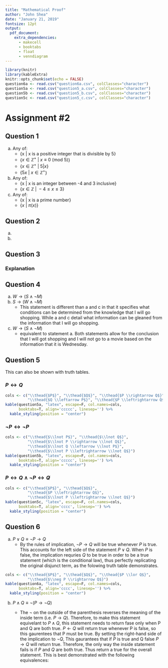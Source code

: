 ```yaml
---
title: "Mathematical Proof"
author: "John Shea"
date: "January 21, 2019"
fontsize: 12pt
output:
  pdf_document:
    extra_dependencies:
      - makecell
      - booktabs
      - float
      - venndiagram
---
```


\newcommand\such{\ |\ }

```r
library(knitr)
library(kableExtra)
knitr::opts_chunk$set(echo = FALSE)
question6a <- read.csv("question6a.csv", colClasses="character")
question5a <- read.csv("question5_a.csv", colClasses="character")
question5b <- read.csv("question5_b.csv", colClasses="character")
question5c <- read.csv("question5_c.csv", colClasses="character")
```

# Assignment \#2

## Question 1

a. Any of:
    - {x | x is a positive integer that is divisible by 5}
    - {$x \in \mathbb{Z}^+ \such x \equiv 0\ (\textrm{mod 5})$}
    - {$x \in \mathbb{Z}^+ \such 5|x$}
    - {$5x \such x \in \mathbb{Z}^+$}

b. Any of:
    - {x | x is an integer between -4 and 3 inclusive}
    - {$x \in \mathbb{Z} \such -4 \le x \le 3$}

c. Any of:
    - {x | x is a prime number}
    - {$x \such \pi(x)$}

## Question 2

a. \input{question2a.tex}

b. \input{question2b.tex}

## Question 3

\input{question3.tex}

### Explanation

\input{question3_explanation.tex}

## Question 4

a. $W \rightarrow (S \land \lnot M)$
b. $S \rightarrow (W \land \lnot M)$
    - This statement is different than a and c in that it specifies what
      conditions can be determined from the knowledge that I will go shopping.
      While a and c detail what information can be gleaned from the information
      that I will go shopping.
c. $W \rightarrow (S \land \lnot M)$
    - equivalent to statement a. Both statements allow for the conclusion that
      I will got shopping and I will not go to a movie based on the information that
      it is Wednesday.

## Question 5

\input{question5.tex}

This can also be shown with truth tables.

### $P \leftrightarrow Q$

```r
cols <- c("\\thead{$P$}", "\\thead{$Q$}", "\\thead{$P \\rightarrow Q$}",
          "\\thead{$Q \\leftarrow P$}", "\\thead{$P \\leftrightarrow Q$}")
kable(question5a, "latex", escape=F, col.names=cols,
      booktabs=T, align='ccccc', linesep='') %>%
  kable_styling(position = "center")
```


### $\lnot P \leftrightarrow \lnot P$

```r
cols <- c("\\thead{$\\lnot P$}", "\\thead{$\\lnot Q$}",
          "\\thead{$\\lnot P \\rightarrow \\lnot Q$}",
          "\\thead{$\\lnot Q \\leftarrow \\lnot P$}",
          "\\thead{$\\lnot P \\leftrightarrow \\lnot Q$}")
kable(question5b, "latex", escape=F, col.names=cols,
      booktabs=T, align='ccccc', linesep='') %>%
  kable_styling(position = "center")
```

### $P \leftrightarrow Q \land \lnot P \leftrightarrow \not Q$

```r
cols <- c("\\thead{$P$}", "\\thead{$Q$}",
          "\\thead{$P \\leftrightarrow Q$}",
          "\\thead{$\\lnot P \\leftrightarrow \\lnot Q$}")
kable(question5c, "latex", escape=F, col.names=cols,
      booktabs=T, align='cccc', linesep='') %>%
  kable_styling(position = "center")
```
 
## Question 6

a. $P \lor Q \equiv \neg P \rightarrow Q$
    - By the rules of implication, $\neg P \rightarrow Q$ will be true whenever $P$
      is true. This accounts for the left side of the statement $P \lor Q$. When
      $P$ is false, the implication requries $Q$ to be true in order to be a
      true statement (which is the conditional law), thus perfectly replicating
      the original disjunct term, as the folowing truth table demonstrates.

```r
cols <- c("\\thead{$P$}", "\\thead{$Q$}", "\\thead{$P \\lor Q$}",
          "\\thead{$\\neg P \\rightarrow Q$}")
kable(question6a, "latex", escape=F, col.names=cols,
      booktabs=T, align='cccc', linesep='') %>%
  kable_styling(position = "center")
```

b. $P \land Q \equiv \neg(P \rightarrow \neg Q)$
    - The $\neg$ on the outside of the parenthesis reverses the meaning of the inside
      term (i.e. $P \rightarrow Q$). Therefore, to make this statement equivelant to
      $P \land Q$, this statement needs to return fase only when P and Q are both true.
      $P \leftarrow Q$ will return true whenever P is false, so this gaurentees
      that P must be true. By setting the right-hand side of the implication to
      $\neg Q$, This gaurantees that if $P$ is true and Q false $P \rightarrow Q$
      will return true. Therefore, the only way the inside statement fails is if
      $P$ and $Q$ are both true. Thus return a true for the overall statement.
      This is best demonstrated with the following equivalences:

      \input{question6b.tex}


